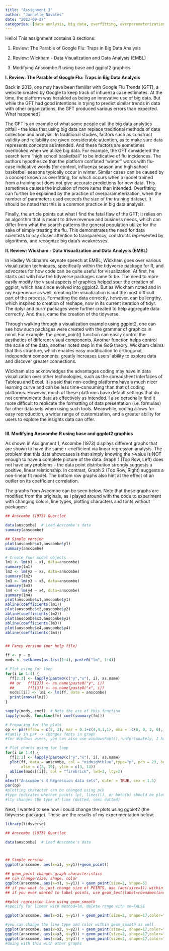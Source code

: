 ```yaml
---
title: "Assignment 3"
author: "Jannelle Navales"
date: "2023-09-27"
categories: [data analysis, big data, overfitting, overparameterization, tidyverse, r, scatterplot, ggplot2]
---
```


Hello! This assignment contains 3 sections:

1.  Review: The Parable of Google Flu: Traps in Big Data Analysis

2.  Review: Wickham - Data Visualization and Data Analysis (EMBL)

3.  Modifying Anscombe.R using base and ggplot2 graphics

**I. Review: The Parable of Google Flu: Traps in Big Data Analysis**

Back in 2013, one may have been familiar with Google Flu Trends (GFT), a website created by Google to keep track of influenza case estimates. At the time, the platform was heralded as being an innovative use of big data. But while the GFT had good intentions in trying to predict similar trends in data with other organizations, the GFT produced various errors than expected. What happened?

The GFT is an example of what some people call the big data analytics pitfall - the idea that using big data can replace traditional methods of data collection and analysis. In traditional studies, factors such as construct validity and reliability are given considerable attention, as to make sure data represents concepts as intended. And these factors are sometimes overlooked when we utilize big data. For example, the GFT considered the search term "high school basketball" to be indicative of flu incidences. The authors hypothesize that the platform conflated "winter" words with flu-case indicative words (for context, influenza season and high school basketball seasons typically occur in winter. Similar cases can be caused by a concept known as overfitting, for which occurs when a model trained from a training set does not give accurate predictions for new data. This sometimes causes the inclusion of more items than intended. Overfitting can further be explained by the practice of overparameterization, when the number of parameters used exceeds the size of the training dataset. It should be noted that this is a common practice in big data analysis.

Finally, the article points out what I find the fatal flaw of the GFT; it relies on an algorithm that is meant to drive revenue and business needs, which can differ from what the search patterns the general population utilize for the sake of simply treating the flu. This demonstrates the need for data scientists to pay closer attention to transparency, constructs represented by algorithms, and recognize big data's weaknesses.

**II. Review: Wickham - Data Visualization and Data Analysis (EMBL)**

In Hadley Wickham's keynote speech at EMBL, Wickham goes over various visualization techniques, specifically within the tidyverse package for R, and advocates for how code can be quite useful for visualization. At first, he starts out with how the tidyverse packages came to be. The need to more easily modify the visual aspects of graphics helped spur the creation of ggplot, which has since evolved into ggplot2. But as Wickham noted and in my experience as well, creating the visualization is not the most difficult part of the process. Formatting the data correctly, however, can be lengthy, which inspired to creation of reshape, now in its current iteration of tidyr. The dplyr and purrr packages were further created to help aggregate data correctly. And thus, came the creation of the tidyverse.

Through walking through a visualization example using ggplot2, one can see how such packages were created with the grammar of graphics in mind. For example, the geom_point() function can easily control the aesthetics of different visual components. Another function helps control the scale of the data, another noted step in the GoG theory. Wickham claims that this structure, which enables easy modification to orthogonal, independent components, greatly increases users' ability to explore data and discover greater connections.

Wickham also acknowledges the advantages coding may have in data visualization over other technologies, such as the spreadsheet interfaces of Tableau and Excel. It is said that non-coding platforms have a much nicer learning curve and can be less time-consuming than that of coding platforms. However, much of these platforms have default settings that do not communicate data as effectively as intended. I also personally find it more difficult to replicate the formatting of data presentation (i.e. formulas) for other data sets when using such tools. Meanwhile, coding allows for easy reproduction, a wider range of customization, and a greater ability for users to explore the insights data can offer.

```         
```

**III. Modifying Anscombe.R using base and ggplot2 graphics**

As shown in Assignment 1, Ascombe (1973) displays different graphs that are shown to have the same r-coefficient via linear regression analysis. The problem that this data showcases is that simply knowing the r-value is NOT enough to have a complete picture of the data. Graph 1 (Top Row, Left) does not have any problems - the data point distribution strongly suggests a positive, linear relationship. In contrast, Graph 2 (Top Row, Right) suggests a non-linear fit model. The bottom row graphs also hint at the effect of an outlier on its coefficient correlation.

The graphs from Ascombe can be seen below. Note that these graphs are modified from the originals, as I played around with the code to experiment with changing colors, line types, plotting characters and fonts without packages:

```r
## Anscombe (1973) Quartlet

data(anscombe)  # Load Anscombe's data
summary(anscombe)

## Simple version
plot(anscombe$x1,anscombe$y1)
summary(anscombe)

# Create four model objects
lm1 <- lm(y1 ~ x1, data=anscombe)
summary(lm1)
lm2 <- lm(y2 ~ x2, data=anscombe)
summary(lm2)
lm3 <- lm(y3 ~ x3, data=anscombe)
summary(lm3)
lm4 <- lm(y4 ~ x4, data=anscombe)
summary(lm4)
plot(anscombe$x1,anscombe$y1)
abline(coefficients(lm1))
plot(anscombe$x2,anscombe$y2)
abline(coefficients(lm2))
plot(anscombe$x3,anscombe$y3)
abline(coefficients(lm3))
plot(anscombe$x4,anscombe$y4)
abline(coefficients(lm4))


## Fancy version (per help file)

ff <- y ~ x
mods <- setNames(as.list(1:4), paste0("lm", 1:4))

# Plot using for loop
for(i in 1:4) {
  ff[2:3] <- lapply(paste0(c("y","x"), i), as.name)
  ## or   ff[[2]] <- as.name(paste0("y", i))
  ##      ff[[3]] <- as.name(paste0("x", i))
  mods[[i]] <- lmi <- lm(ff, data = anscombe)
  print(anova(lmi))
}

sapply(mods, coef)  # Note the use of this function
lapply(mods, function(fm) coef(summary(fm)))

# Preparing for the plots
op <- par(mfrow = c(2, 2), mar = 0.1+c(4,4,1,1), oma =  c(0, 0, 2, 0), family="Times New Roman")
#family in par -> changes fonts in graph
#for Windows users, you can also use windowsFont(), unfortunately, I have a Mac...

# Plot charts using for loop
for(i in 1:4) {
  ff[2:3] <- lapply(paste0(c("y","x"), i), as.name)
  plot(ff, data = anscombe, col = "midnightblue",type="p", pch = 23, bg = "lightseagreen", cex = 1.2,
       xlim = c(3, 19), ylim = c(3, 13))
  abline(mods[[i]], col = "firebrick", lwd=2, lty=2)
}
mtext("Anscombe's 4 Regression data sets", outer = TRUE, cex = 1.5)
par(op)
#plotting character can be changed using pch
#type indicates whether points (p), lines(l), or both(b) should be plotted
#lty changes the type of line (dotted, semi dotted)
```

Next, I wanted to see how I could change the plots using ggplot2 (the tidyverse package). These are the results of my experimentation below:

```r
library(tidyverse)

## Anscombe (1973) Quartlet

data(anscombe)  # Load Anscombe's data



## Simple version
ggplot(anscombe, aes(x=x1, y=y1))+geom_point()

## geom_point changes graph characteristics
## can change size, shape, color
ggplot(anscombe, aes(x=x1, y=y1)) + geom_point(size=2, shape=5)
## if you wnat to just change size of POINTS, use (aes(size=1)) within geom_point
## if you ever wanted to label points, use geom_text(label=rownames(anscombe))

##plot regression line using geom_smooth
#specify for linear with method=lm, delete range with se=FALSE

ggplot(anscombe, aes(x=x1, y=y1)) + geom_point(size=2, shape=17,color="lightseagreen") + geom_smooth(method=lm, se=FALSE,color="firebrick3",linetype="dashed")+xlim(3,19)+ylim(3,13)

#you can change the line type and color within geom_smooth as well
ggplot(anscombe, aes(x=x2, y=y2)) + geom_point(size=2, shape=17,color="mediumpurple3") + geom_smooth(method=lm, se=FALSE,color="darkorange4",linetype="dashed")+xlim(3,19)+ylim(3,13)
ggplot(anscombe, aes(x=x3, y=y3)) + geom_point(size=2, shape=17,color="palegreen3") + geom_smooth(method=lm, se=FALSE,color="deeppink4",linetype="dashed")+xlim(3,19)+ylim(3,13)
ggplot(anscombe, aes(x=x4, y=y4)) + geom_point(size=2, shape=17,color="violetred1") + geom_smooth(method=lm, se=FALSE,color="hotpink4",linetype="dashed")+xlim(3,19)+ylim(3,13)
#doing with this with other graphs



```
